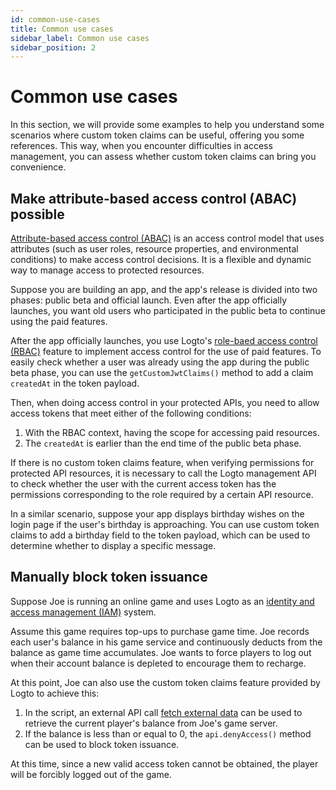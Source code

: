 ```yaml
---
id: common-use-cases
title: Common use cases
sidebar_label: Common use cases
sidebar_position: 2
---
```


# Common use cases

In this section, we will provide some examples to help you understand some scenarios where custom token claims can be useful, offering you some references. This way, when you encounter difficulties in access management, you can assess whether custom token claims can bring you convenience.

## Make attribute-based access control (ABAC) possible

[Attribute-based access control (ABAC)](https://auth.wiki/abac) is an access control model that uses attributes (such as user roles, resource properties, and environmental conditions) to make access control decisions. It is a flexible and dynamic way to manage access to protected resources.

Suppose you are building an app, and the app's release is divided into two phases: public beta and official launch. Even after the app officially launches, you want old users who participated in the public beta to continue using the paid features.

After the app officially launches, you use Logto's [role-baed access control (RBAC)](https://auth.wiki/rbac) feature to implement access control for the use of paid features. To easily check whether a user was already using the app during the public beta phase, you can use the `getCustomJwtClaims()` method to add a claim `createdAt` in the token payload.

Then, when doing access control in your protected APIs, you need to allow access tokens that meet either of the following conditions:

1. With the RBAC context, having the scope for accessing paid resources.
2. The `createdAt` is earlier than the end time of the public beta phase.

If there is no custom token claims feature, when verifying permissions for protected API resources, it is necessary to call the Logto management API to check whether the user with the current access token has the permissions corresponding to the role required by a certain API resource.

In a similar scenario, suppose your app displays birthday wishes on the login page if the user's birthday is approaching. You can use custom token claims to add a birthday field to the token payload, which can be used to determine whether to display a specific message.

## Manually block token issuance

Suppose Joe is running an online game and uses Logto as an [identity and access management (IAM)](https://auth.wiki/iam) system.

Assume this game requires top-ups to purchase game time. Joe records each user's balance in his game service and continuously deducts from the balance as game time accumulates. Joe wants to force players to log out when their account balance is depleted to encourage them to recharge.

At this point, Joe can also use the custom token claims feature provided by Logto to achieve this:

1. In the script, an external API call [fetch external data](/developer/custom-token-claims/create-script/#step-3-fetch-external-data) can be used to retrieve the current player's balance from Joe's game server.
2. If the balance is less than or equal to 0, the <Url type="inline" href="/developer/custom-token-claims/create-script/#api">`api.denyAccess()` method</Url> can be used to block token issuance.

At this time, since a new valid access token cannot be obtained, the player will be forcibly logged out of the game.
